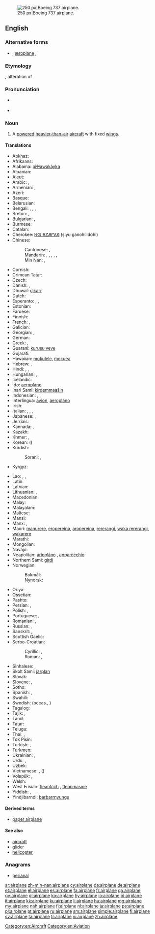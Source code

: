 [[Image:Ryanair.arp.750pix.jpg|thumb|right|250 px|Boeing 737 airplane.]]
==English==

===Alternative forms===
* {{l/en|aeroplane}} {{qualifier|Australian, New Zealand, South Africa, UK}}, [[æroplane]] {{qualifier|hypercorrect}}, {{l/en|aëroplane}}

===Etymology===
{{compound|air|plane}}, alteration of {{term|aeroplane||lang=en}}

===Pronunciation===
* {{a|US}} {{IPA|/ˈɛɹˌpleɪ̯n/}}
* {{audio|en-us-airplane.ogg|Audio (US)}}

===Noun===
{{en-noun}}

# {{US}} A [[powered]] [[heavier-than-air]] [[aircraft]] with fixed [[wing]]s.

====Translations====
{{trans-top|powered aircraft}}
* Abkhaz: {{t-|ab|ааероплан|tr=aaeroplan|sc=Cyrl}}
* Afrikaans: {{t-|af|vliegtuig}}
* Alabama: [[piɬɬawakáyka]]
* Albanian: {{t+|sq|aeroplan|m}}
* Aleut: {{tø|ale|igax̂tax̂}}
* Arabic: {{t+|ar|طائرة|f|tr=ṭāʾira}}, {{t-|ar|طيارة|f|tr=ṭayyāra|sc=Arab}}
* Armenian: {{t+|hy|օդանավ|tr=ōdanav}}, {{t-|hy|ինքնաթիռ|tr=ink'nat'iṙ}}
* Azeri: {{t+|az|təyyarə}}
* Basque: {{t+|eu|hegazkin}}
* Belarusian: {{t-|be|самалёт|m|tr=samaljót|sc=Cyrl}}
* Bengali: {{t-|bn|খপোত|tr=khôpot|sc=Beng}}, {{t-|bn|উড়োজাহাজ|tr=uŗojahaj|sc=Beng}}, {{t-|bn|বিমান|tr=biman|sc=Beng}}, {{t-|bn|আকাশযান|tr=akashôyan|sc=Beng}}
* Breton: {{t+|br|karr-nij|m}}, {{t-|br|nijerez|f}}
* Bulgarian: {{t+|bg|самолет|m|tr=samolét}}, {{qualifier|archaic}} {{t+|bg|авион|m|tr=avión}}
* Burmese: {{t-|my|လေယာဉ်ပျံ|tr=lei jin bjan|sc=Mymr}}
* Catalan: {{t+|ca|avió|m}}
* Cherokee: [[ᏥᏳ ᎦᏃᎯᎵᏙᎯ]] (ṣiyu ganohilidohi)
* Chinese:
*: Cantonese: {{tø|yue|飛機|sc=Hant}}, {{tø|yue|飞机|tr=fei1 gei1|sc=Hant}}
*: Mandarin: {{t+|cmn|飛機|sc=Hani}}, {{t+|cmn|飞机|tr=fēijī|sc=Hani}}, {{t+|cmn|飛行機|sc=Hani}}, {{t+|cmn|飞行机|tr=fēixíngjī|sc=Hani}}, {{t-|cmn|飛龍機|sc=Hani}}, {{t-|cmn|飞龙机|tr=fēilóngjī|sc=Hani}}
*: Min Nan: {{t+|nan|飛機|sc=Hans}}, {{t+|nan|飞机|tr=hui-ki|sc=Hans}}
* Cornish: {{t-|kw|jynn ebron|m}}
* Crimean Tatar: {{tø|crh|tayare}}
* Czech: {{t+|cs|letoun|m}}
* Danish: {{t+|da|flyvemaskine|c}}, {{t+|da|fly|n}}
* Dhuwal: [[ḏikarr]]
* Dutch: {{t+|nl|vliegtuig|n}}
* Esperanto: {{t-|eo|avio}}, {{t-|eo|aviadilo}}, {{t-|eo|flugmaŝino}}
* Estonian: {{t+|et|lennuk}}
* Faroese: {{t-|fo|flogfar|n}}
* Finnish: {{t+|fi|lentokone}}
* French: {{t+|fr|avion|m}}, {{t+|fr|aéroplane|m}}
* Galician: {{t+|gl|avión}}
* Georgian: {{t+|ka|თვითმფრინავი|tr=t’vit’mp’rinavi|sc=Geor}}, {{t-|ka|აეროპლანი|tr=aeroplani|sc=Geor}}
* German: {{t+|de|Flugzeug|n}}
* Greek: {{t+|el|αεροπλάνο|n|tr=aeropláno}}, {{t+|el|αεροσκάφος|n|tr=aeroskáfos}}
* Guaraní: [[kurusu veve]]
* Gujarati: {{t-|gu|વિમાન|tr=vimān|sc=Gujr}}
* Hawaiian: [[mokulele]], [[mokuea]]
* Hebrew: {{t+|he|מטוס|m|alt=מָטוֹס|tr=matos}}, {{t+|he|אוירון|m|alt=אֲוִירוֹן|tr=ăvirōn}}
* Hindi: {{t-|hi|विमान|tr=vimān}}, {{t-|hi|हवाई जहाज़|m|tr=havā'ī jahāz}}, {{t-|hi|वायु-यान|tr=vāyu-yān}}
* Hungarian: {{t+|hu|repülőgép}}, {{qualifier|colloquial}} {{t+|hu|repülő}}
* Icelandic: {{t+|is|flugvél|f}}
* Ido: [[aeroplano]]
* Inari Sami: [[kirdemmaašin]]
* Indonesian: {{t-|id|pesawat bersayap tetap}}, {{t+|id|pesawat terbang}}, {{t+|id|kapal terbang}}
* Interlingua: [[avion]], [[aeroplano]]
* Irish: {{t+|ga|eitleán|m}}
* Italian: {{t+|it|aereo|m}}, {{t+|it|aeroplano|m}}, {{t+|it|apparecchio|m}}, {{t+|it|aeromobile|f}}
* Japanese: {{t+|ja|飛行機|tr=[[ひこうき]], hikōki}}, {{t+|ja|航空機|tr=[[こうくうき]], kōkūki}}
* Jèrriais: {{tø|roa-jer|avion|m}}
* Kannada: {{t-|kn|ಏರೋಪ್ಲೇನ್|tr=ēroplēn|sc=Knda}}, {{t+|kn|ಗಾಳಿತೇರು|tr=gāḷitēru|sc=Knda}}
* Kazakh: {{t|kk|ұшақ|tr=uşaq|sc=Cyrl}}
* Khmer: {{t-|km|កប៉ាល់ហោះ|sc=Khmr|tr=ka’pal hɑh}}, {{t-|km|យន្ដហោះ|sc=Khmr|tr=yʊən hɑh}}
* Korean: {{t+|ko|비행기|tr=bihaenggi|sc=Hang}} ({{t+|ko|飛行機|sc=Hani}})
* Kurdish:
*: Sorani: {{t-|ku|فڕۆکه|tr=fRoka|sc=ku-Arab}}, {{t-|ku|ته‌یاره‌|tr=tayAra|sc=ku-Arab}}
* Kyrgyz: {{t-|ky|самолёт|tr=samolyot|sc=Cyrl}}
{{trans-mid}}
* Lao: {{t-|lo|ອາກາດຍານ|tr=aː kȁːt ɲáːn|sc=Laoo}}, {{t-|lo|ເຄື່ອງບິນ|tr=kʰɨ̄aŋ bìn|sc=Laoo}}, {{t-|lo|ເຮືອບິນ|tr=hɨ́abìn|sc=Laoo}}
* Latin: {{t-|la|aeroplanum|n}}
* Latvian: {{t-|lv|lidmašīna|f}}
* Lithuanian: {{t-|lt|lėktuvas|m}}, {{t-|lt|aeroplanas|m}} {{qualifier|archaic}}
* Macedonian: {{t-|mk|авион|m|tr=avión}}
* Malay: {{t-|ms|kapal terbang}}
* Malayalam: {{t+|ml|വിമാനം|tr=vimānam|sc=Mlym}}
* Maltese: {{t-|mt|ajruplan|m}}
* Mansi: {{tø|mns|товлыӈхап|tr=towliŋxap}}
* Manx: {{t-|gv|etlan|m}}, {{t-|gv|greie etlee|m}}
* Maori: [[manurere]], [[eropereina]], [[aropereina]], [[rererangi]], [[waka rererangi]], [[wakarere]]
* Marathi: {{t-|mr|विमान|tr=vimān|sc=Deva}}
* Mongolian: {{t-|mn|нисэх онгоц|tr=niseh ongoc|sc=Cyrl}}
* Navajo: {{tø|nv|chidí naatʼaʼí}}
* Neapolitan: [[arioplàno]] {{m}}, [[apparècchio]] {{m}}
* Northern Sami: [[girdi]]
* Norwegian:
*: Bokmål: {{t+|no|fly|n}}
*: Nynorsk: {{t-|nn|fly|n}}
* Oriya: {{t-|or|ଉଡ଼ାଜାହାଜ|tr=uṛājāhāj|sc=Orya}}
* Ossetian: {{tø|os|хӕдтӕхӕг|tr=hædtæhæg|sc=Cyrl}}
* Pashto: {{t+|ps|الوتكه|f|tr=alwatəka|sc=ps-Arab}}
* Persian: {{t+|fa|هواپيما|tr=havâpeymâ|alt=هَواپَيما}}, {{t+|fa|طیاره|tr=teyyâre|sc=fa-Arab}}
* Polish: {{t+|pl|samolot|m}}, {{t+|pl|aeroplan|m}}
* Portuguese: {{t+|pt|avião|m}}, {{t+|pt|aeroplano|m}}
* Romanian: {{t-|ro|aeroplan|m}},{{t-|ro|avion|m}}
* Russian: {{t+|ru|самолёт|m|tr=samoljót}}, {{t+|ru|аэроплан|m|tr=aeroplán}} {{qualifier|obsolete}}
* Sanskrit: {{t-|sa|विमान|tr=vimāna|sc=Deva}}, {{t-|sa|वायु-यान|tr=vāyu-yāna|sc=Deva}}
* Scottish Gaelic: {{t-|gd|itealan|m}}
* Serbo-Croatian:
*: Cyrillic: {{t-|sh|авион|m}}, {{t-|sh|зракоплов|m}}
*: Roman: {{t-|sh|avion|m|sc=Latn}}, {{t-|sh|zrakoplov|m|sc=Latn}}
* Sinhalese: {{t-|si|ගුවන්යානය|tr=guvanyānaya|sc=Sinh}}, {{t-|si|අහස්යානය|tr=ahasyānaya|sc=Sinh}}
* Skolt Sami: [[jarplan]]
* Slovak: {{t-|sk|lietadlo|n}}
* Slovene: {{t+|sl|letalo|n}}, {{t-|sl|avion|m}}
* Sotho: {{t+|st|sefofane}}
* Spanish: {{t+|es|avión|m}}, {{t+|es|aeroplano|m}}
* Swahili: {{t+|sw|ndege}}
* Swedish: {{t+|sv|flygplan}} (occas., {{t-|sv|flygmaskin}})
* Tagalog: {{t+|tl|eroplano}}
* Tajik: {{t-|tg|самолёт|tr=samolyot|sc=Cyrl}}, {{t-|tg|тайёра|tr=tayyora|sc=Cyrl}}
* Tamil: {{t+|ta|விமானம்|tr=vimāṉam|sc=Taml}}
* Tatar: {{t+|tt|очкыч|tr=oçqıç|sc=Cyrl}}
* Telugu: {{t+|te|విమానము|tr=vimānamu|sc=Telu}}
* Thai: {{t-|th|เครื่องบิน|tr=krêuang bin}}, {{t-|th|อากาศยาน|tr=aagàat yaan}}
* Tok Pisin: {{t+|tpi|balus}}
* Turkish: {{t+|tr|uçak}}, {{qualifier|obsolete}} {{t+|tr|tayyare}}
* Turkmen: {{t-|tk|samolýot}}
* Ukrainian: {{t+|uk|літак|m|tr=liták|sc=Cyrl}}, {{qualifier|obsolete}} {{t+|uk|аероплан|m|tr=aeroplán|sc=Cyrl}}
* Urdu: {{t-|ur|ہوائی جہاز|m|tr=|tr=havā'ī jahāz}}, {{t-|ur|ہوائی پیما}}
* Uzbek: {{t-|uz|tayora}}
* Vietnamese: {{t+|vi|máy bay}} {{qualifier|North, standard}}, {{t+|vi|phi cơ}} ({{t-|vi|飛機|sc=Hani}}) {{qualifier|South}}
* Volapük: {{t+|vo|flitöm}}, {{t-|vo|leflitöm}} {{qualifier|augmentative}}
* Welsh: {{t+|cy|awyren|f}}
* West Frisian: [[fleantúch]] {{n}}, [[fleanmasine]]
* Yiddish: {{t-|yi|אַעראָפּלאַן|m|tr=aeroplan|sc=Hebr}}, {{t-|yi|אײַראָפּלאַן|m|tr=ayroplan|sc=Hebr}}
* Yindjibarndi: [[barbarrnyungu]]
{{trans-bottom}}

====Derived terms====
* [[paper airplane]]

====See also====
* [[aircraft]]
* [[glider]]
* [[helicopter]]

===Anagrams===
* [[perianal#English|perianal]]

[[Category:en:Aircraft]]
[[Category:en:Aviation]]

[[ar:airplane]]
[[zh-min-nan:airplane]]
[[cy:airplane]]
[[da:airplane]]
[[de:airplane]]
[[et:airplane]]
[[el:airplane]]
[[es:airplane]]
[[fa:airplane]]
[[fr:airplane]]
[[ga:airplane]]
[[gv:airplane]]
[[gl:airplane]]
[[ko:airplane]]
[[hy:airplane]]
[[io:airplane]]
[[id:airplane]]
[[it:airplane]]
[[kk:airplane]]
[[ku:airplane]]
[[li:airplane]]
[[hu:airplane]]
[[mg:airplane]]
[[my:airplane]]
[[nah:airplane]]
[[fj:airplane]]
[[nl:airplane]]
[[ja:airplane]]
[[ps:airplane]]
[[pl:airplane]]
[[pt:airplane]]
[[ru:airplane]]
[[sm:airplane]]
[[simple:airplane]]
[[fi:airplane]]
[[sv:airplane]]
[[ta:airplane]]
[[tr:airplane]]
[[vi:airplane]]
[[zh:airplane]]